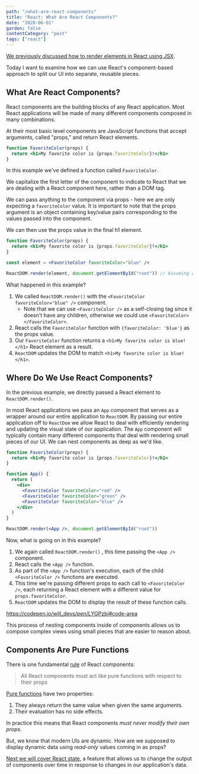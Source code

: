 ```yaml
---
path: "/what-are-react-components"
title: "React: What Are React Components?"
date: "2020-06-01"
garden: false
contentCategory: "post"
tags: ["react"]
---
```


[We previously discussed how to render elements in React using JSX](https://bikesandbytes.net/rendering-elements-with-jsx).

Today I want to examine how we can use React's component-based approach to split our UI into separate, reusable pieces.

## What Are React Components?

React components are the building blocks of any React application. Most React applications will be made of many different components composed in many combinations.

At their most basic level components are JavaScript functions that accept arguments, called "props," and return React elements.

```jsx
function FavoriteColor(props) {
  return <h1>My favorite color is {props.favoriteColor}!</h1>
}
```

In this example we've defined a function called `FavoriteColor`.

We capitalize the first letter of the component to indicate to React that we are dealing with a React component here, rather than a DOM tag.

We can pass anything to the component via props - here we are only expecting a `favoriteColor` value. It is important to note that the props argument is an object containing key/value pairs corresponding to the values passed into the component.

We can then use the props value in the final h1 element.

```jsx
function FavoriteColor(props) {
  return <h1>My favorite color is {props.favoriteColor}!</h1>
}

const element = <FavoriteColor favoriteColor="blue" />

ReactDOM.render(element, document.getElementById("root")) // Assuming we have a DOM element with the id of 'root'
```

What happened in this example?

1.  We called `ReactDOM.render()` with the `<FavoriteColor favoriteColor="blue" />` component.
    - Note that we can use `<FavoriteColor />` as a self-closing tag since it doesn't have any children, otherwise we could use `<FavoriteColor></FavoriteColor>`.
2.  React calls the `FavoriteColor` function with `{favoriteColor: 'blue'}` as the props value.
3.  Our `FavoriteColor` function returns a `<h1>My favorite color is blue!</h1>` React element as a result.
4.  `ReactDOM` updates the DOM to match `<h1>My favorite color is blue!</h1>`.

## Where Do We Use React Components?

In the previous example, we directly passed a React element to `ReactDOM.render()`.

In most React applications we pass an `App` component that serves as a wrapper around our entire application to `ReactDOM`.
By passing our entire application off to `ReactDom` we allow React to deal with efficiently rendering and updating the visual state of our application.
The `App` component will typically contain many different components that deal with rendering small pieces of our UI.
We can nest components as deep as we'd like.

```jsx
function FavoriteColor(props) {
  return <h1>My favorite color is {props.favoriteColor}!</h1>
}

function App() {
  return (
    <div>
      <FavoriteColor favoriteColor="red" />
      <FavoriteColor favoriteColor="green" />
      <FavoriteColor favoriteColor="blue" />
    </div>
  )
}

ReactDOM.render(<App />, document.getElementById("root"))
```

Now, what is going on in this example?

1. We again called `ReactDOM.render()` , this time passing the `<App />` component.
2. React calls the `<App />` function.
3. As part of the `<App />` function's execution, each of the child `<FavoriteColor />` functions are executed.
4. This time we're passing different props to each call to `<FavoriteColor />`, each returning a React element with a different value for `props.favoriteColor`.
5. `ReactDOM` updates the DOM to display the result of these function calls.

https://codepen.io/will_devs/pen/LYGPzbj#code-area

This process of nesting components inside of components allows us to compose complex views using small pieces that are easier to reason about.

## Components Are Pure Functions

There is one fundamental [rule](https://reactjs.org/docs/components-and-props.html#props-are-read-only) of React components:

> All React components must act like pure functions with respect to their props

[Pure functions](https://en.wikipedia.org/wiki/Pure_function) have two properties:

1. They always return the same value when given the same arguments.
2. Their evaluation has no side effects.

In practice this means that React components _must never modify their own props._

But, we know that modern UIs are dynamic. How are we supposed to display dynamic data using _read-only_ values coming in as props?

[Next we will cover React state](https://bikesandbytes.net/what-is-react-state), a feature that allows us to change the output of components over time in response to changes in our application's data.
